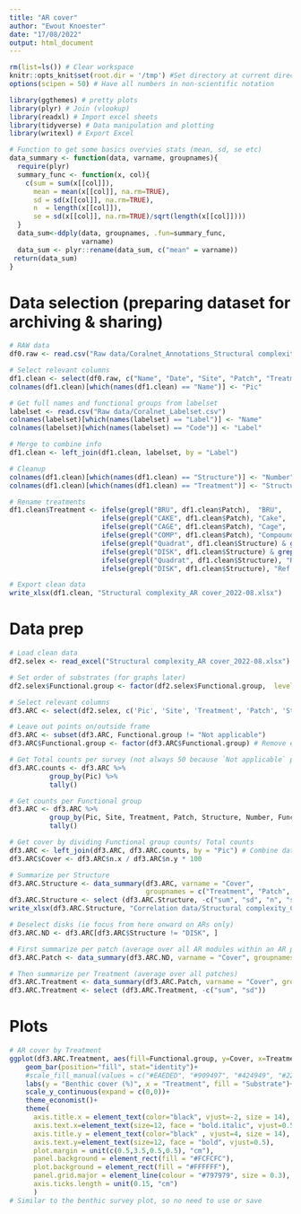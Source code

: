 ```yaml
---
title: "AR cover"
author: "Ewout Knoester"
date: "17/08/2022"
output: html_document
---
```


```r

rm(list=ls()) # Clear workspace
knitr::opts_knit$set(root.dir = '/tmp') #Set directory at current directory for all subsequent chunks
options(scipen = 50) # Have all numbers in non-scientific notation

library(ggthemes) # pretty plots
library(plyr) # Join (vlookup)
library(readxl) # Import excel sheets
library(tidyverse) # Data manipulation and plotting
library(writexl) # Export Excel

# Function to get some basics overvies stats (mean, sd, se etc)
data_summary <- function(data, varname, groupnames){
  require(plyr)
  summary_func <- function(x, col){
    c(sum = sum(x[[col]]),
      mean = mean(x[[col]], na.rm=TRUE),
      sd = sd(x[[col]], na.rm=TRUE),
      n  = length(x[[col]]),
      se = sd(x[[col]], na.rm=TRUE)/sqrt(length(x[[col]])))
  }
  data_sum<-ddply(data, groupnames, .fun=summary_func,
                  varname)
  data_sum <- plyr::rename(data_sum, c("mean" = varname))
 return(data_sum)
}

```

# Data selection (preparing dataset for archiving & sharing)
```r

# RAW data
df0.raw <- read.csv("Raw data/Coralnet_Annotations_Structural complexity_2022-08.csv")

# Select relevant columns
df1.clean <- select(df0.raw, c("Name", "Date", "Site", "Patch", "Treatment", "Structure", "Label"))
colnames(df1.clean)[which(names(df1.clean) == "Name")] <- "Pic"

# Get full names and functional groups from labelset
labelset <- read.csv("Raw data/Coralnet_Labelset.csv")
colnames(labelset)[which(names(labelset) == "Label")] <- "Name"
colnames(labelset)[which(names(labelset) == "Code")] <- "Label"

# Merge to combine info
df1.clean <- left_join(df1.clean, labelset, by = "Label")

# Cleanup
colnames(df1.clean)[which(names(df1.clean) == "Structure")] <- "Number"
colnames(df1.clean)[which(names(df1.clean) == "Treatment")] <- "Structure"

# Rename treatments
df1.clean$Treatment <- ifelse(grepl("BRU", df1.clean$Patch),  "BRU", 
                       ifelse(grepl("CAKE", df1.clean$Patch), "Cake",
                       ifelse(grepl("CAGE", df1.clean$Patch), "Cage",       
                       ifelse(grepl("COMP", df1.clean$Patch), "Compound",
                       ifelse(grepl("Quadrat", df1.clean$Structure) & grepl("\\(", df1.clean$Patch), "Ref (+)",
                       ifelse(grepl("DISK", df1.clean$Structure) & grepl("\\(", df1.clean$Patch), "Ref (+)",
                       ifelse(grepl("Quadrat", df1.clean$Structure), "Ref (-)",
                       ifelse(grepl("DISK", df1.clean$Structure), "Ref (-)", "Other"))))))))

# Export clean data
write_xlsx(df1.clean, "Structural complexity_AR cover_2022-08.xlsx")

```

# Data prep 
<!--
Data info:
  50 random points from Coralnet, all AI ID confirmed by Ewout Knoester
  All 870 structures/pictures from the Structural Complexity experiment
  Pictures cropped so Soft substrate (Sand, Rubble, Seagrass) is ommited as much as possible: focus on benthos on Hard substrate
-->
```r

# Load clean data
df2.selex <- read_excel("Structural complexity_AR cover_2022-08.xlsx")

# Set order of substrates (for graphs later)
df2.selex$Functional.group <- factor(df2.selex$Functional.group,  levels=c("Not applicable", "Soft substrate", "Hard substrate", "EAM", "Other",  "Sponge", "Tunicate", "Hydroid", "Macroalgae", "Soft coral", "Hard coral"))

# Select relevant columns
df3.ARC <- select(df2.selex, c('Pic', 'Site', 'Treatment', 'Patch', 'Structure', 'Number', 'Functional.group'))

# Leave out points on/outside frame
df3.ARC <- subset(df3.ARC, Functional.group != "Not applicable")
df3.ARC$Functional.group <- factor(df3.ARC$Functional.group) # Remove empty factor levels

# Get Total counts per survey (not always 50 because `Not applicable` points removed)
df3.ARC.counts <- df3.ARC %>%
          group_by(Pic) %>%
          tally()

# Get counts per Functional group
df3.ARC <- df3.ARC %>%
          group_by(Pic, Site, Treatment, Patch, Structure, Number, Functional.group, .drop = FALSE) %>%
          tally()

# Get cover by dividing Functional group counts/ Total counts
df3.ARC <- left_join(df3.ARC, df3.ARC.counts, by = "Pic") # Combine data frames
df3.ARC$Cover <- df3.ARC$n.x / df3.ARC$n.y * 100 

# Summarize per Structure
df3.ARC.Structure <- data_summary(df3.ARC, varname = "Cover", 
                                  groupnames = c("Treatment", "Patch", "Structure", "Number", "Functional.group"))
df3.ARC.Structure <- select (df3.ARC.Structure, -c("sum", "sd", "n", "se"))
write_xlsx(df3.ARC.Structure, "Correlation data/Structural complexity_Correlations_AR cover.xlsx")

# Deselect disks (ie focus from here onward on ARs only)
df3.ARC.ND <- df3.ARC[df3.ARC$Structure != "DISK", ]

# First summarize per patch (average over all AR modules within an AR patch)
df3.ARC.Patch <- data_summary(df3.ARC.ND, varname = "Cover", groupnames = c("Treatment", "Patch", "Functional.group"))

# Then summarize per Treatment (average over all patches)
df3.ARC.Treatment <- data_summary(df3.ARC.Patch, varname = "Cover", groupnames = c("Treatment", "Functional.group"))
df3.ARC.Treatment <- select (df3.ARC.Treatment, -c("sum", "sd"))

```

# Plots
```r

# AR cover by Treatment
ggplot(df3.ARC.Treatment, aes(fill=Functional.group, y=Cover, x=Treatment)) + 
    geom_bar(position="fill", stat="identity")+
    #scale_fill_manual(values = c("#EAEDED", "#909497", "#424949", "#229954", "#F9E79F", "#E67E22"))+
    labs(y = "Benthic cover (%)", x = "Treatment", fill = "Substrate")+
    scale_y_continuous(expand = c(0,0))+
    theme_economist()+
    theme(
      axis.title.x = element_text(color="black", vjust=-2, size = 14),
      axis.text.x=element_text(size=12, face = "bold.italic", vjust=0.5, angle = -35, hjust=0),
      axis.title.y = element_text(color="black" , vjust=4, size = 14),
      axis.text.y=element_text(size=12, face = "bold", vjust=0.5),
      plot.margin = unit(c(0.5,3.5,0.5,0.5), "cm"),
      panel.background = element_rect(fill = "#FCFCFC"),
      plot.background = element_rect(fill = "#FFFFFF"),
      panel.grid.major = element_line(colour = "#797979", size = 0.3),
      axis.ticks.length = unit(0.15, "cm")
      )
# Similar to the benthic survey plot, so no need to use or save

```


